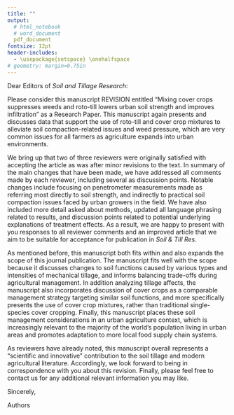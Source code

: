 ```yaml
---
title: ""
output: 
  # html_notebook
  # word_document
  pdf_document
fontsize: 12pt
header-includes:
  - \usepackage{setspace} \onehalfspace
# geometry: margin=0.75in
---
```



Dear Editors of *Soil and Tillage Research*:


Please consider this manuscript REVISION entitled "Mixing cover crops suppresses weeds and roto-till lowers urban soil strength and improves infiltration" as a Research Paper.
This manuscript again presents and discusses data that support the use of roto-till and cover crop mixtures to alleviate soil compaction-related issues and weed pressure, which are very common issues for all farmers as agriculture expands into urban environments.

We bring up that two of three reviewers were originally satisfied with accepting the article as was after minor revisions to the text.
In summary of the main changes that have been made, we have addressed all comments made by each reviewer, including several as discussion points.
Notable changes include focusing on penetrometer measurements made as referring most directly to soil strength, and indirectly to practical soil compaction issues faced by urban growers in the field.
We have also included more detail asked about methods, updated all language phrasing related to results, and discussion points related to potential underlying explanations of treatment effects.
As a result, we are happy to present with you responses to all reviewer comments and an improved article that we aim to be suitable for acceptance for publication in *Soil & Till Res*.

As mentioned before, this manuscript both fits within and also expands the scope of this journal publication.
The manuscript fits well with the scope because it discusses changes to soil functions caused by various types and intensities of mechanical tillage, and informs balancing trade-offs during agricultural management.
In addition analyzing tillage affects, the manuscript also incorporates discussion of cover crops as a comparable management strategy targeting similar soil functions, and more specifically presents the use of cover crop mixtures, rather than traditional single-species cover cropping.
Finally, this manuscript places these soil management considerations in an urban agriculture context, which is increasingly relevant to the majority of the world's population living in urban areas and promotes adaptation to more local food supply chain systems.

As reviewers have already noted, this manuscript overall represents a "scientific and innovative" contribution to the soil tillage and modern agricultural literature.
Accordingly, we look forward to being in correspondence with you about this revision.
<!-- The analysis and discussion is presented as a full manuscript, though it could be possible to contribute this a Short Communication. -->
<!-- We are also happy to recommend your associate editor Elke Noellemeyer to be associated with our submission, based on a listed interest in agroecology.  -->
<!-- As potential reviewers, we point to  -->
<!-- Kami Pothukuchi and Zhijiang Lu (*Wayne State*),  -->
<!-- Viashelav Vashenev (*RUDN, Russia*),  -->
<!-- Zhonqi (Joshua) Cheng (*USI, Brooklyn Coll*),  -->
<!-- and Rattan Lal (*Ohio State*). -->
Finally, please feel free to contact us for any additional relevant information you may like.


Sincerely,

Authors
